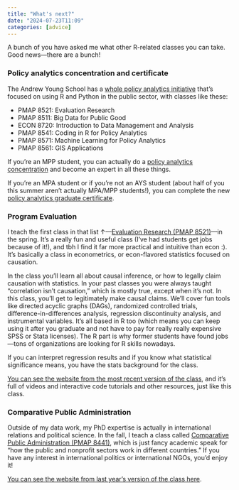 ```yaml
---
title: "What's next?"
date: "2024-07-23T11:09"
categories: [advice]
---
```


A bunch of you have asked me what other R-related classes you can take. Good news—there are a bunch!

### Policy analytics concentration and certificate

The Andrew Young School has a [whole policy analytics initiative](https://aysps.gsu.edu/digital-landscape/courses-credentials/) that's focused on using R and Python in the public sector, with classes like these:

- PMAP 8521: Evaluation Research
- PMAP 8511: Big Data for Public Good
- ECON 8720: Introduction to Data Management and Analysis
- PMAP 8541: Coding in R for Policy Analytics
- PMAP 8571: Machine Learning for Policy Analytics
- PMAP 8561: GIS Applications

If you're an MPP student, you can actually do a [policy analytics concentration](https://news.gsu.edu/2022/07/18/georgia-states-master-of-public-policy-offers-new-policy-analytics-concentration/) and become an expert in all these things.

If you're an MPA student or if you're not an AYS student (about half of you this summer aren't actually MPA/MPP students!), you can complete the new [policy analytics graduate certificate](https://www.gsu.edu/program/policy-analytics-graduate-cert/).

### Program Evaluation

I teach the first class in that list ↑—[Evaluation Research (PMAP 8521)](https://evalsp24.classes.andrewheiss.com/)—in the spring. It's a really fun and useful class (I've had students get jobs because of it!), and tbh I find it far more practical and intuitive than econ :). It's basically a class in econometrics, or econ-flavored statistics focused on causation.

In the class you'll learn all about causal inference, or how to legally claim causation with statistics. In your past classes you were always taught "correlation isn't causation," which is mostly true, except when it's not. In this class, you'll get to legitimately make causal claims. We'll cover fun tools like directed acyclic graphs (DAGs), randomized controlled trials, difference-in-differences analysis, regression discontinuity analysis, and instrumental variables. It's all based in R too (which means you can keep using it after you graduate and not have to pay for really really expensive SPSS or Stata licenses). The R part is why former students have found jobs—tons of organizations are looking for R skills nowadays.

If you can interpret regression results and if you know what statistical significance means, you have the stats background for the class.

[You can see the website from the most recent version of the class](https://evalsp24.classes.andrewheiss.com/), and it's full of videos and interactive code tutorials and other resources, just like this class.

### Comparative Public Administration

Outside of my data work, my PhD expertise is actually in international relations and political science. In the fall, I teach a class called [Comparative Public Administration (PMAP 8441)](https://compasp23.classes.andrewheiss.com/), which is just fancy academic speak for "how the public and nonprofit sectors work in different countries." If you have any interest in international politics or international NGOs, you'd enjoy it!

[You can see the website from last year's version of the class here](https://compasp23.classes.andrewheiss.com/).
